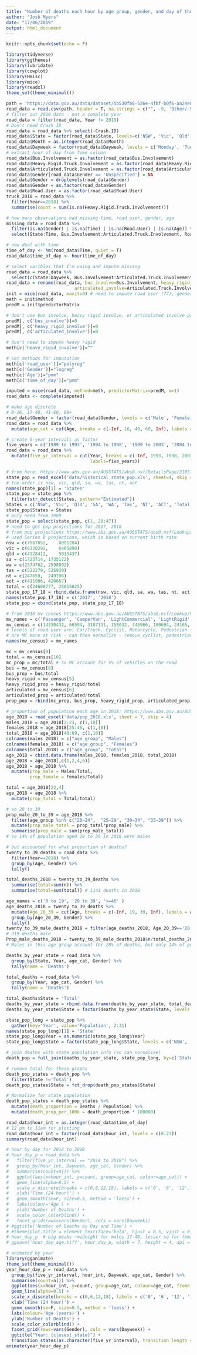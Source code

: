 ```yaml
---
title: "Number of deaths each hour by age group, gender, and day of the week, animated by five-year interval"
author: "Josh Myers"
date: "17/06/2019"
output: html_document
---
```


```r
knitr::opts_chunk$set(echo = F)
```


```r
library(tidyverse)
library(ggthemes)
library(lubridate)
library(cowplot)
library(Hmisc)
library(mice)
library(readxl)
theme_set(theme_minimal())

path = 'https://data.gov.au/data/dataset/5b530fb8-526e-4fbf-b0f6-aa24e84e4277/resource/fd646fdc-7788-4bea-a736-e4aeb0dd09a8/download/bitre_ardd_fatalities_apr_2019.csv'
road_data = read.csv(path, header = T, na.strings = c("", -9, 'Other/-9'))
# filter out 2019 data - not a complete year
road_data = filter(road_data, Year != 2019)
# Don't need Crash ID
road_data = road_data %>% select(-Crash.ID)
road_data$State = factor(road_data$State, levels=c('NSW', 'Vic', 'Qld', 'WA', 'SA', 'Tas', 'ACT', 'NT'))
road_data$Month = as.integer(road_data$Month)
road_data$Dayweek = factor(road_data$Dayweek, levels = c('Monday', 'Tuesday', 'Wednesday', 'Thursday', 'Friday', 'Saturday', 'Sunday'))
# extract hour of day from Time column
road_data$Bus.Involvement = as.factor(road_data$Bus.Involvement)
road_data$Heavy.Rigid.Truck.Involvement = as.factor(road_data$Heavy.Rigid.Truck.Involvement)
road_data$Articulated.Truck.Involvement = as.factor(road_data$Articulated.Truck.Involvement)
road_data$Gender[road_data$Gender == 'Unspecified'] = NA
road_data$Gender = droplevels(road_data$Gender)
road_data$Gender = as.factor(road_data$Gender)
road_data$Road.User = as.factor(road_data$Road.User)
truck_2018 = road_data %>% 
  filter(Year==2018) %>% 
  summarise(count = sum(is.na(Heavy.Rigid.Truck.Involvement)))

# how many observations had missing time, road_user, gender, age
missing_data = road_data %>% 
  filter(is.na(Gender) | is.na(Time) | is.na(Road.User) | is.na(Age)) %>% 
  select(State:Time, Bus.Involvement:Articulated.Truck.Involvement, Road.User:Age)

# now deal with time
time_of_day <- hm(road_data$Time, quiet = T)
road_data$time_of_day <- hour(time_of_day) 

# select varibles that I'm using and impute missing
road_data = road_data %>% 
  select(c(State:Dayweek, Bus.Involvement:Articulated.Truck.Involvement, Road.User:Age, time_of_day))
road_data = rename(road_data, bus_involve=Bus.Involvement, heavy_rigid_involve=Heavy.Rigid.Truck.Involvement, 
                          articulated_involve=Articulated.Truck.Involvement, road_user=Road.User) 
init = mice(road_data, maxit=0) # need to impute road user (77), gender (22), age (84), time (40)
meth = init$method
predM = init$predictorMatrix

# don't use bus involve, heavy rigid involve, or articulated involve pas predictor variables
predM[, c('bus_involve')]=0
predM[, c('heavy_rigid_involve')]=0
predM[, c('articulated_involve')]=0

# don't need to impute heavy rigid
meth[c('heavy_rigid_involve')]=""

# set methods for imputation
meth[c('road_user')]="polyreg" 
meth[c('Gender')]="logreg" 
meth[c('Age')]="pmm"
meth[c('time_of_day')]="pmm"

imputed = mice(road_data, method=meth, predictorMatrix=predM, m=1)
road_data <- complete(imputed)

# make age discrete
# 0-16, 17-40, 41-60, 60+
road_data$Gender = factor(road_data$Gender, levels = c('Male', 'Female'))
road_data = road_data %>% 
  mutate(age_cat = cut(Age, breaks = c(-Inf, 16, 40, 60, Inf), labels = c('0-16', '17-40', '41-60', '>60'))) 

# create 5-year intervals as factor
five_years = c('1989 to 1993', '1994 to 1998', '1999 to 2003', '2004 to 2008', '2009 to 2013', '2014 to 2018')
road_data = road_data %>% 
  mutate(five_yr_interval = cut(Year, breaks = c(-Inf, 1993, 1998, 2003, 2008, 2013, Inf),
                                labels=five_years)) 

# from here: https://www.abs.gov.au/AUSSTATS/abs@.nsf/DetailsPage/3105.0.65.0012016?OpenDocument
state_pop = read_excel('data/historical_state_pop.xls', sheet=4, skip = 4)
# the order is nsw, vic, qld, sa, wa, tas, nt, act  
names(state_pop)[1] = 'States'
state_pop = state_pop %>% 
  filter(str_detect(States, pattern="Estimated"))
States = c('NSW', 'Vic', 'Qld', 'SA', 'WA', 'Tas', 'NT', 'ACT', 'Total')
state_pop$States = States
# only need from 1989
state_pop = select(state_pop, c(1, 20:47))
# need to get pop projections for 2017, 2018
# from pop projections https://www.abs.gov.au/AUSSTATS/abs@.nsf/Lookup/3222.0Main+Features12017%20(base)%20-%202066?OpenDocument
# used Series B projections, which is based on current birth rate
nsw = c(7867052,	8001204)
vic = c(6320292,	6465890)
qld = c(4928412,	5013437)
sa = c(1723714,	1735172)
wa = c(2574762,	2598092)
tas = c(522279,	526930)
nt = c(247659,	249796)
act = c(411986,	420667)
total = c(24600777,	25015825)
state_pop_17_18 = rbind.data.frame(nsw, vic, qld, sa, wa, tas, nt, act, total)
names(state_pop_17_18) = c('2017', '2018')
state_pop = cbind(state_pop, state_pop_17_18)

# from 2018 mv census https://www.abs.gov.au/AUSSTATS/abs@.nsf/Lookup/9309.0Main+Features131%20Jan%202018?OpenDocument
mv_names = c('Passenger', 'CamperVan', 'LightCommercial', 'LightRigid', 'HeavyRigid', 'Articulated', 'Non-Freight', 'Bus', 'Motorcycle', 'Total')
mv_census = c(14330432, 66594, 3187131, 158032, 346966, 100694, 24165, 98565, 860700,  19173279)    
# levels of road user are: Car/Truck, Cyclist, Motorcycle, Pedestrian - so compine into car/truck/bus vs MC
# are MC more at risk - can then normalize - remove cyclist, pedestrian etc from User
names(mv_census) = mv_names

mc = mv_census[9]
total = mv_census[10]
mc_prop = mc/total # so MC account for 5% of vehicles on the road
bus = mv_census[8]
bus_prop = bus/total
heavy_rigid = mv_census[5]
heavy_rigid_prop = heavy_rigid/total
articulated = mv_census[6]
articulated_prop = articulated/total
prop_pop = rbind(mc_prop, bus_prop, heavy_rigid_prop, articulated_prop)

# proportion of population each age in 2018: https://www.abs.gov.au/AUSSTATS/abs@.nsf/DetailsPage/3101.0Jun%202018?OpenDocument
age_2018 = read_excel('data/pop_2018.xls', sheet = 7, skip = 4)
males_2018 = age_2018[2:23, c(1,10)]
females_2018 = age_2018[25:46, c(1,10)]
total_2018 = age_2018[48:69, c(1,10)]
colnames(males_2018) = c("age_group", "Males")
colnames(females_2018) = c("age_group", "Females")
colnames(total_2018) = c("age_group", "Total")
age_2018 = cbind.data.frame(males_2018, females_2018, total_2018)
age_2018 = age_2018[,c(1,2,4,6)]
age_2018 = age_2018 %>% 
  mutate(prop_male = Males/Total, 
         prop_female = Females/Total)

total = age_2018[22,4]
age_2018 = age_2018 %>% 
  mutate(prop_total = Total/total)

# so 20 to 39 
prop_male_20_to_39 = age_2018 %>% 
  filter(age_group %in% c("20–24",  "25–29", "30–34", "35–39")) %>% 
  mutate(prop_male_total = prop_total*prop_male) %>% 
  summarise(prop_male = sum(prop_male_total)) 
# so 14% of population aged 20 to 39 in 2018 were males

# but accounted for what proportion of deaths?
twenty_to_39_deaths = road_data %>% 
  filter(Year==2018) %>% 
  group_by(Age, Gender) %>% 
  tally() 

total_deaths_2018 = twenty_to_39_deaths %>% 
  summarise(total=sum(n)) %>% 
  summarise(total=sum(total)) # 1141 deaths in 2018

age_names = c('0 to 19', '20 to 39', '>=40' )
age_deaths_2018 = twenty_to_39_deaths %>% 
  mutate(Age_20_39 = cut(Age, breaks = c(-Inf, 19, 39, Inf), labels = age_names)) %>% 
  group_by(Age_20_39, Gender) %>% 
  tally()
twenty_to_39_male_deaths_2018 = filter(age_deaths_2018, Age_20_39=='20 to 39', Gender=='Male') 
# 319 deaths male 
Prop_male_deaths_2018 = twenty_to_39_male_deaths_2018$n/total_deaths_2018$total 
# Males in this age group account for 28% of deaths, but only 14% of population

deaths_by_year_state = road_data %>% 
  group_by(State, Year, age_cat, Gender) %>% 
  tally(name = 'Deaths') 

total_deaths = road_data %>% 
  group_by(Year, age_cat, Gender) %>% 
  tally(name = 'Deaths') 

total_deaths$State = 'Total'
deaths_by_year_state = rbind.data.frame(deaths_by_year_state, total_deaths)
deaths_by_year_state$State = factor(deaths_by_year_state$State, levels = c('NSW', 'Vic', 'Qld', 'WA', 'SA', 'Tas', 'ACT', 'NT', 'Total'))

state_pop_long = state_pop %>% 
  gather(key='Year', value='Population', 2:31)
names(state_pop_long)[1] = 'State'
state_pop_long$Year = as.numeric(state_pop_long$Year)
state_pop_long$State = factor(state_pop_long$State, levels = c('NSW', 'Vic', 'Qld', 'WA', 'SA', 'Tas', 'ACT', 'NT', 'Total'))

# join deaths with state population info (so can normalize)
death_pop = full_join(deaths_by_year_state, state_pop_long, by=c('State', 'Year'))

# remove total for these graphs
death_pop_states = death_pop %>% 
  filter(State !='Total') 
death_pop_states$State = fct_drop(death_pop_states$State)

# Normalize for state population 
death_pop_states = death_pop_states %>% 
  mutate(death_proportion = Deaths / Population) %>% 
  mutate(death_prop_per_100k = death_proportion * 100000)

road_data$hour_int = as.integer(road_data$time_of_day)  
# 12 pm to 11am for plotting
road_data$hour_int = factor(road_data$hour_int, levels = c(0:23)) 
summary(road_data$hour_int)

# hour by day for 2014 to 2018
# hour_day_p = road_data %>% 
#   filter(five_yr_interval == "2014 to 2018") %>% 
#   group_by(hour_int, Dayweek, age_cat, Gender) %>% 
#   summarise(count=n()) %>% 
#   ggplot(aes(x=hour_int, y=count, group=age_cat, colour=age_cat)) +
#   geom_line(alpha=0.5) +
#   scale_x_discrete(breaks = c(0,6,12,18), labels = c('0', '6', '12', '18')) +
#   xlab('Time (24 hour)') +
#   geom_smooth(se=F, size=0.5, method = 'loess') +
#   labs(colour='Age') +
#   ylab('Number of Deaths') +
#   scale_color_colorblind() +
#   facet_grid(rows=vars(Gender), cols = vars(Dayweek)) 
# #ggtitle('Number of Deaths by Day and Time') +
# #theme(plot.title = element_text(face='bold', hjust = 0.5, vjust = 0.5)) 
# hour_day_p  # big peaks ~midnight for males 17-40, lesser so for females
# ggsave('hour_day_age.tiff', hour_day_p, width = 7, height = 4, dpi = 300, units='in')
```

```r
# animated by year
library(gganimate)
theme_set(theme_minimal())
year_hour_day_p = road_data %>% 
  group_by(five_yr_interval, hour_int, Dayweek, age_cat, Gender) %>% 
  summarise(count=n()) %>% 
  ggplot(aes(x=hour_int, y=count, group=age_cat, colour=age_cat, frame = as.character(five_yr_interval))) +
  geom_line(alpha=0.5) +
  scale_x_discrete(breaks = c(0,6,12,18), labels = c('0', '6', '12', '18')) +
  xlab('Time (24 hour)') +
  geom_smooth(se=F, size=0.5, method = 'loess') +
  labs(colour='Age (years)') +
  ylab('Number of Deaths') +
  scale_color_colorblind() +
  facet_grid(rows=vars(Gender), cols = vars(Dayweek)) +
  ggtitle("Year: {closest_state}") +
  transition_states(as.character(five_yr_interval), transition_length = 2, state_length = 1)
animate(year_hour_day_p) 
```



